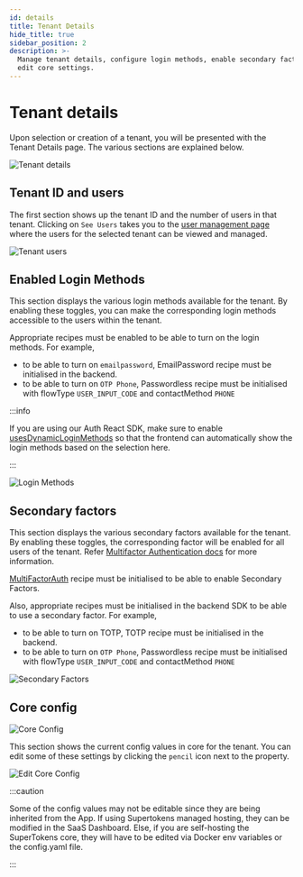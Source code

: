 ```yaml
---
id: details
title: Tenant Details
hide_title: true
sidebar_position: 2
description: >-
  Manage tenant details, configure login methods, enable secondary factors, and
  edit core settings.
---
```


# Tenant details

Upon selection or creation of a tenant, you will be presented with the Tenant Details page. The various sections are explained below.

<img src="/img/dashboard/tenant-management/details.png" alt="Tenant details"/>

## Tenant ID and users

The first section shows up the tenant ID and the number of users in that tenant. Clicking on `See Users` takes you to the [user management page](/docs/post-authentication/dashboard/users-listing-and-details) where the users for the selected tenant can be viewed and managed.

<img src="/img/dashboard/tenant-management/tenant-users.png" alt="Tenant users"/>

## Enabled Login Methods

This section displays the various login methods available for the tenant. By enabling these toggles, you can make the corresponding login methods accessible to the users within the tenant.

Appropriate recipes must be enabled to be able to turn on the login methods. For example,

- to be able to turn on `emailpassword`, EmailPassword recipe must be initialised in the backend.
- to be able to turn on `OTP Phone`, Passwordless recipe must be initialised with flowType `USER_INPUT_CODE` and contactMethod `PHONE`

:::info

If you are using our Auth React SDK, make sure to enable [usesDynamicLoginMethods](/docs/authentication/enterprise/common-ux-flows/common-domain-login#3-step-3-tell-supertokens-about-the-saved-tenantid-from-the-previous-step) so that the frontend can automatically show the login methods based on the selection here.

:::

<img src="/img/dashboard/tenant-management/login-methods.png" alt="Login Methods"/>

## Secondary factors

This section displays the various secondary factors available for the tenant. By enabling these toggles, the corresponding factor will be enabled for all users of the tenant. Refer [Multifactor Authentication docs](/docs/additional-verification/mfa/introduction) for more information.

[MultiFactorAuth](/docs/additional-verification/mfa/backend-setup) recipe must be initialised to be able to enable Secondary Factors.

Also, appropriate recipes must be initialised in the backend SDK to be able to use a secondary factor. For example,

- to be able to turn on TOTP, TOTP recipe must be initialised in the backend.
- to be able to turn on `OTP Phone`, Passwordless recipe must be initialised with flowType `USER_INPUT_CODE` and contactMethod `PHONE`

<img src="/img/dashboard/tenant-management/secondary-factors.png" alt="Secondary Factors"/>

## Core config

<img src="/img/dashboard/tenant-management/core-config.png" alt="Core Config"/>

This section shows the current config values in core for the tenant. You can edit some of these settings by clicking the `pencil` icon next to the property.

<img src="/img/dashboard/tenant-management/edit-core-config.png" alt="Edit Core Config"/>

:::caution

Some of the config values may not be editable since they are being inherited from the App. If using Supertokens managed hosting, they can be modified in the SaaS Dashboard. Else, if you are self-hosting the SuperTokens core, they will have to be edited via Docker env variables or the config.yaml file.

:::
